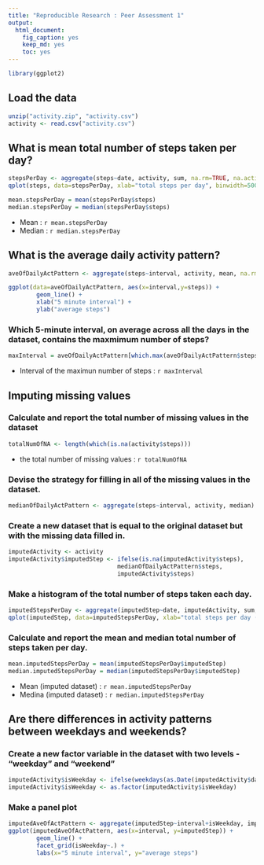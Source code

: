 ```yaml
---
title: "Reproducible Research : Peer Assessment 1"
output: 
  html_document: 
    fig_caption: yes
    keep_md: yes
    toc: yes
---
```


```r
library(ggplot2)
```

## Load the data
```r
unzip("activity.zip", "activity.csv")
activity <- read.csv("activity.csv")
```

## What is mean total number of steps taken per day?
```r
stepsPerDay <- aggregate(steps~date, activity, sum, na.rm=TRUE, na.action=na.pass)
qplot(steps, data=stepsPerDay, xlab="total steps per day", binwidth=500)

mean.stepsPerDay = mean(stepsPerDay$steps)
median.stepsPerDay = median(stepsPerDay$steps)
```

- Mean : `r mean.stepsPerDay`
- Median : `r median.stepsPerDay`

## What is the average daily activity pattern?
```r
aveOfDailyActPattern <- aggregate(steps~interval, activity, mean, na.rm=TRUE, na.action=na.pass)

ggplot(data=aveOfDailyActPattern, aes(x=interval,y=steps)) + 
        geom_line() +
        xlab("5 minute interval") +
        ylab("average steps")
```

### Which 5-minute interval, on average across all the days in the dataset, contains the maxmimum number of steps?
```r
maxInterval = aveOfDailyActPattern[which.max(aveOfDailyActPattern$steps),]$interval
```

- Interval of the maximun number of steps : `r maxInterval`

## Imputing missing values
### Calculate and report the total number of missing values in the dataset
```r
totalNumOfNA <- length(which(is.na(activity$steps)))
```
- the total number of missing values : `r totalNumOfNA`

### Devise the strategy for filling in all of the missing values in the dataset.
```r
medianOfDailyActPattern <- aggregate(steps~interval, activity, median)
```
### Create a new dataset that is equal to the original dataset but with the missing data filled in.
```r
imputedActivity <- activity
imputedActivity$imputedStep <- ifelse(is.na(imputedActivity$steps), 
                               medianOfDailyActPattern$steps,
                               imputedActivity$steps)
```
### Make a histogram of the total number of steps taken each day.
```r
imputedStepsPerDay <- aggregate(imputedStep~date, imputedActivity, sum, na.rm=TRUE, na.action=na.pass)
qplot(imputedStep, data=imputedStepsPerDay, xlab="total steps per day (imputed)", binwidth=500)
```

### Calculate and report the mean and median total number of steps taken per day.
```r
mean.imputedStepsPerDay = mean(imputedStepsPerDay$imputedStep)
median.imputedStepsPerDay = median(imputedStepsPerDay$imputedStep)
```
- Mean (imputed dataset) : `r mean.imputedStepsPerDay`
- Medina (imputed dataset) : `r median.imputedStepsPerDay`

## Are there differences in activity patterns between weekdays and weekends?
### Create a new factor variable in the dataset with two levels - "weekday" and "weekend"
```r
imputedActivity$isWeekday <- ifelse(weekdays(as.Date(imputedActivity$date), abbreviate=TRUE) %in% c("Sat", "Sun"), "weekend", "weekday")
imputedActivity$isWeekday <- as.factor(imputedActivity$isWeekday)
```
### Make a panel plot
```r
imputedAveOfActPattern <- aggregate(imputedStep~interval+isWeekday, imputedActivity, mean, na.rm=TRUE, na.action=na.pass)
ggplot(imputedAveOfActPattern, aes(x=interval, y=imputedStep)) +
        geom_line() +
        facet_grid(isWeekday~.) + 
        labs(x="5 minute interval", y="average steps")
```